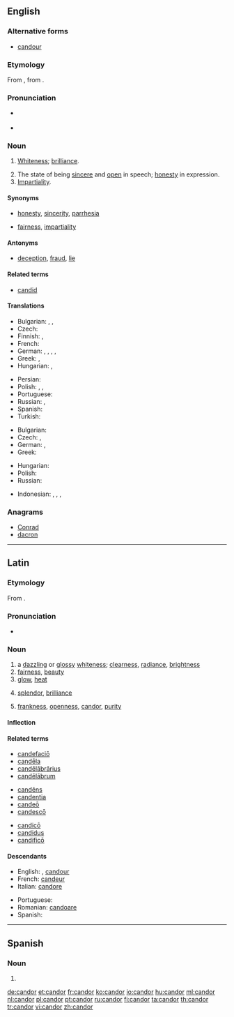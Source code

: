 ==English==
{{was wotd|2008|March|12}}

===Alternative forms===
* [[candour]] {{qualifier|British and Canadian}}

===Etymology===
From {{etyl|la|en}} {{term|candor||brightness, whiteness|lang=la}}, from {{m|la|candeō||I shine}}.

===Pronunciation===
* {{a|UK}} {{IPA|/ˈkæn.də(ɹ)/|lang=en}}
* {{a|US}} {{IPA|/ˈkæn.dɚ/|lang=en}}

===Noun===
{{en-noun|-|s}} {{tcx|American spelling|lang=en}}

# {{context|obsolete|lang=en}} [[whiteness|Whiteness]]; [[brilliance]]. <!--does this occur with the US spelling?-->
# The state of being [[sincere]] and [[open]] in speech; [[honesty]] in expression.
# [[impartiality|Impartiality]].

====Synonyms====
* {{sense|sincere and open in speech}} [[honesty]], [[sincerity]], [[parrhesia]]
* {{sense|impartiality}} [[fairness]], [[impartiality]]

====Antonyms====
* {{sense|sincere and open in speech}} [[deception]], [[fraud]], [[lie]]

====Related terms====
* [[candid]]

====Translations====
{{trans-top|sincere and open in speech, honesty in expression}}
* Bulgarian: {{t+|bg|искреност|f}}, {{t+|bg|честност|f}}, {{t+|bg|откровеност|f}}
* Czech: {{t|cs|upřímnost|f}}
* Finnish: {{t+|fi|vilpittömyys}}, {{t+|fi|suoruus}}
* French: {{t+|fr|candeur|f}}
* German: {{t+|de|Aufrichtigkeit|f}}, {{t+|de|Freimut|m}}, {{t+|de|Redlichkeit|f}}, {{t+|de|Ehrlichkeit|f}}, {{t+|de|Offenheit|f}}
* Greek: {{t+|el|ειλικρίνεια|f|sc=Grek}}, {{t+|el|ευθύτητα|f|sc=Grek}}
* Hungarian: {{t+|hu|nyíltság}}, {{t+|hu|őszinteség}}
{{trans-mid}}
* Persian: {{t+|fa|خلوص|tr=xolus|sc=fa-Arab}}
* Polish: {{t+|pl|szczerość|f}}, {{t|pl|otwartość|f}}, {{t+|pl|uczciwość|f}}
* Portuguese: {{t+|pt|franqueza|f}}
* Russian: {{t+|ru|прямота́|f}}, {{t+|ru|че́стность|f}}
* Spanish: {{t|es|candor}}
* Turkish: {{t+|tr|içtenlik}}
{{trans-bottom}}

{{trans-top|impartiality}}
* Bulgarian: {{t|bg|безпристрастност|f}}
* Czech: {{t|cs|nestrannost|f}}, {{t|cs|bezpředsudkovost|f}}
* German: {{t+|de|Offenheit|f}}, {{t|de|Unparteilichkeit|f}}
* Greek: {{t+|el|αμεροληψία|f|sc=Grek}}
{{trans-mid}}
* Hungarian: {{t+|hu|elfogulatlanság}}
* Polish: {{t+|pl|bezstronność|f}}
* Russian: {{t+|ru|беспристрастность|f}}
{{trans-bottom}}

{{checktrans-top}}
{{trans-mid}}
* Indonesian: {{t-check|id|terus terang}}, {{t-check|id|jujur}}, {{t-check|id|tulus}}, {{t-check|id|tulus hati}}
{{trans-bottom}}

===Anagrams===
* [[Conrad#English|Conrad]]
* [[dacron#English|dacron]]

----

==Latin==

===Etymology===
From {{m|la|candeō||shine, glitter; glow}}.

===Pronunciation===
* {{la-pronunc|candor}}

===Noun===
{{la-noun|candor||candōris|m|third}}

# a [[dazzling]] or [[glossy]] [[whiteness]]; [[clearness]], [[radiance]], [[brightness]]
# [[fairness]], [[beauty]]
# [[glow]], [[heat]]
# {{context|of speech|lang=la}} [[splendor]], [[brilliance]]
# {{context|of mind or character|lang=la}} [[frankness]], [[openness]], [[candor#English|candor]], [[purity]]

====Inflection====
{{la-decl-3rd|candor|candōr}}

====Related terms====
{{top3}}
* [[candefacio|candefaciō]]
* [[candela|candēla]]
* [[candelabrarius|candēlābrārius]]
* [[candelabrum#Latin|candēlābrum]]
{{mid3}}
* [[candens|candēns]]
* [[candentia]]
* [[candeo|candeō]]
* [[candesco|candescō]]
{{mid3}}
* [[candico|candicō]]
* [[candidus]]
* [[candifico|candificō]]
{{bottom}}

====Descendants====
{{top2}}
* English: {{l|en|candor}}, [[candour]]
* French: [[candeur]]
* Italian: [[candore]]
{{mid2}}
* Portuguese: {{l|pt|candor}}
* Romanian: [[candoare]]
* Spanish: {{l|es|candor}}
{{bottom}}

----

==Spanish==

===Noun===
{{es-noun|m|es}}

# {{l|en|candor}}

[[de:candor]]
[[et:candor]]
[[fr:candor]]
[[ko:candor]]
[[io:candor]]
[[hu:candor]]
[[ml:candor]]
[[nl:candor]]
[[pl:candor]]
[[pt:candor]]
[[ru:candor]]
[[fi:candor]]
[[ta:candor]]
[[th:candor]]
[[tr:candor]]
[[vi:candor]]
[[zh:candor]]